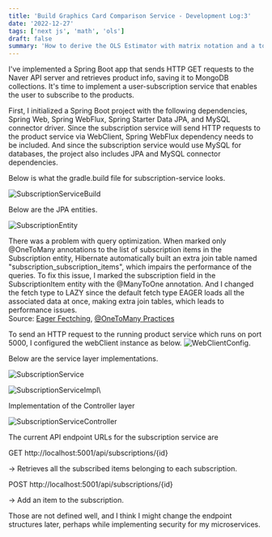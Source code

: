 ```yaml
---
title: 'Build Graphics Card Comparison Service - Development Log:3'
date: '2022-12-27'
tags: ['next js', 'math', 'ols']
draft: false
summary: 'How to derive the OLS Estimator with matrix notation and a tour of math typesetting using markdown with the help of KaTeX.'
---
```


I've implemented a Spring Boot app that sends HTTP GET requests to the Naver API server and retrieves product info, saving it to MongoDB collections. It's time to implement a user-subscription service that enables the user to subscribe to the products.

First, I initialized a Spring Boot project with the following dependencies, Spring Web, Spring WebFlux, Spring Starter Data JPA, and MySQL connector driver. Since the subscription service will send HTTP requests to the product service via WebClient, Spring WebFlux dependency needs to be included. And since the subscription service would use MySQL for databases, the project also includes JPA and MySQL connector dependencies.

Below is what the gradle.build file for subscription-service looks.

![SubscriptionServiceBuild](../images/markdown/SubscriptionServiceBuild.png)

Below are the JPA entities.

![SubscriptionEntity](../images/markdown/SubscriptionEntity.png)

There was a problem with query optimization. When marked only @OneToMany annotations to the list of subscription items in the Subscription entity, Hibernate automatically built an extra join table named "subscription_subscription_items", which impairs the performance of the queries. To fix this issue, I marked the subscription field in the SubscriptionItem entity with the @ManyToOne annotation. And I changed the fetch type to LAZY since the default fetch type EAGER loads all the associated data at once, making extra join tables, which leads to performance issues.  
Source: [Eager Fectching](https://vladmihalcea.com/eager-fetching-is-a-code-smell/), [@OneToMany Practices](https://vladmihalcea.com/the-best-way-to-map-a-onetomany-association-with-jpa-and-hibernate/)

To send an HTTP request to the running product service which runs on port 5000, I configured the webClient instance as below.
![WebClientConfig](../images/markdown/WebClientConfig.png).

Below are the service layer implementations.

![SubscriptionService](../images/markdown/SubscriptionService.png)

![SubscriptionServiceImpl](../images/markdown/SubscriptionServiceImpl.png)\

Implementation of the Controller layer

![SubscriptionServiceController](../images/markdown/SubscriptionController.png)

The current API endpoint URLs for the subscription service are

GET
http://localhost:5001/api/subscriptions/{id}

-> Retrieves all the subscribed items belonging to each subscription.

POST
http://localhost:5001/api/subscriptions/{id}

-> Add an item to the subscription.

Those are not defined well, and I think I might change the endpoint structures later, perhaps while implementing security for my microservices.
